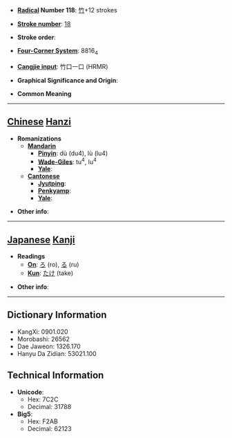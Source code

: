 
<!-- 
This page has been placed on ''Requests for Ph34rism.
This request has been subsequently carried out Ph34r themself.

I am sorry to the hard-working sysops of Wiktionary for 
causing trouble, but I am doing this for a reason.

Thank you (come again).
-->

* '''[[Wiktionary:Chinese radical index| Radical]] Number 118''': [[Wiktionary:Chinese radical index 竹|竹]]+12 strokes

* '''[[Wiktionary:Chinese total strokes index|Stroke number]]''': [[Wiktionary:Chinese total strokes index 18|18]]

* '''Stroke order''': 

* '''[[Wiktionary:Chinese four corner index|Four-Corner System]]''': 8816<sub>4</sub>

* '''[[Wiktionary:Chinese Cangjie index|Cangjie input]]''': 竹口一口 (HRMR)

* '''Graphical Significance and Origin''': 

* '''Common Meaning'''

----

== [[Chinese]] [[Hanzi]] ==

* '''Romanizations'''
** '''[[Mandarin]]'''
*** '''[[Pinyin]]''': dù (du4), lù (lu4)
*** '''[[Wade-Giles]]''': tu<sup>4</sup>, lu<sup>4</sup>
*** '''[[Yale]]''': 
** '''[[Cantonese]]'''
*** '''[[Jyutping]]''':
*** '''[[Penkyamp]]''': 
*** '''[[Yale]]''': 

* '''Other info''': 

----

== [[Japanese]] [[Kanji]] ==

* '''Readings'''
** '''[[On]]''': [[ろ]] (ro), [[る]] (ru)
** '''[[Kun]]''': [[たけ]] (take)

* '''Other info''':  

----

== Dictionary Information ==

* KangXi: 0901.020
* Morobashi: 26562
* Dae Jaweon: 1326.170
* Hanyu Da Zidian: 53021.100

== Technical Information ==

* '''Unicode''':
** Hex: 7C2C
** Decimal: 31788
* '''Big5''':
** Hex: F2AB
** Decimal: 62123